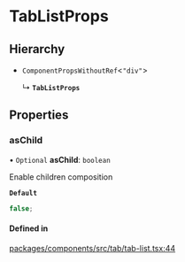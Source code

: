 # TabListProps

## Hierarchy

- `ComponentPropsWithoutRef`\<`"div"`\>

  ↳ **`TabListProps`**

## Properties

### asChild

• `Optional` **asChild**: `boolean`

Enable children composition

**`Default`**

```ts
false;
```

#### Defined in

[packages/components/src/tab/tab-list.tsx:44](https://github.com/vtex/shoreline/blob/bf9009f50/packages/components/src/tab/tab-list.tsx#L44)
